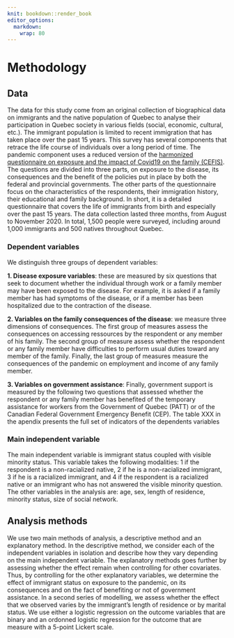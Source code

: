 ```yaml
---
knit: bookdown::render_book
editor_options: 
  markdown: 
    wrap: 80
---
```


# Methodology

## Data

The data for this study come from an original collection of biographical data on
immigrants and the native population of Quebec to analyse their participation in
Quebec society in various fields (social, economic, cultural, etc.). The
immigrant population is limited to recent immigration that has taken place over
the past 15 years. This survey has several components that retrace the life
course of individuals over a long period of time. The pandemic component uses a
reduced version of the [harmonized questionnaire on exposure and the impact of
Covid19 on the family
(CEFIS)](https://www.phenxtoolkit.org/toolkit_content/PDF/CPTS_CEFIS_FullSurveyEng.pdf).
The questions are divided into three parts, on exposure to the disease, its
consequences and the benefit of the policies put in place by both the federal
and provincial governments. The other parts of the questionnaire focus on the
characteristics of the respondents, their immigration history, their educational
and family background. In short, it is a detailed questionnaire that covers the
life of immigrants from birth and especially over the past 15 years. The data
collection lasted three months, from August to November 2020. In total, 1,500
people were surveyed, including around 1,000 immigrants and 500 natives
throughout Quebec.

### Dependent variables

We distinguish three groups of dependent variables:

**1. Disease exposure variables**: these are measured by six questions that seek
to document whether the individual through work or a family member may have been
exposed to the disease. For example, it is asked if a family member has had
symptoms of the disease, or if a member has been hospitalized due to the
contraction of the disease.

**2. Variables on the family consequences of the disease**: we measure three
dimensions of consequences. The first group of measures assess the consequences
on accessing ressources by the respondent or any member of his family. The
second group of measure assess whether the respondent or any family member have
difficulties to perform usual duties toward any member of the family. Finally,
the last group of measures measure the consequences of the pandemic on
employment and income of any family member.

**3. Variables on government assistance**: Finally, government support is
measured by the following two questions that assessed whether the respondent or
any family member has benefited of the temporary assistance for workers from the
Government of Quebec (PATT) or of the Canadian Federal Government Emergency
Benefit (CEP). The table XXX in the apendix presents the full set of indicators
of the dependents variables

### Main independent variable

The main independent variable is immigrant status coupled with visible minority
status. This variable takes the following modalities: 1 if the respondent is a
non-racialized native, 2 if he is a non-racialized immigrant, 3 if he is a
racialized immigrant, and 4 if the respondent is a racialized native or an
immigrant who has not answered the visible minority question. The other
variables in the analysis are: age, sex, length of residence, minority status,
size of social network.

## Analysis methods

We use two main methods of analysis, a descriptive method and an explanatory
method. In the descriptive method, we consider each of the independent variables
in isolation and describe how they vary depending on the main independent
variable. The explanatory methods goes further by assessing whether the effect
remain when controlling for other covariates. Thus, by controlling for the other
explanatory variables, we determine the effect of immigrant status on exposure
to the pandemic, on its consequences and on the fact of benefiting or not of
government assistance. In a second series of modelling, we assess whether the
effect that we observed varies by the immigrant's length of residence or by
marital status. We use either a logistic regression on the outcome variables
that are binary and an ordonned logistic regression for the outcome that are
measure with a 5-point Lickert scale.
<!-- PUT THIS AS A LIMITATION IN THE CONCLUSION
To be able to benefit from government benefits, one must meet a number of conditions, including the loss of job due to Covid-19. As a result, the beneficiaries are not the general population but those who have lost their jobs and this may itself be due to immigrant status. Thus, for model 3, we will use Heckman's models by first estimating the fact of having lost or not a job and then, the fact of receiving or not the government benefit.
-->

\newpage
